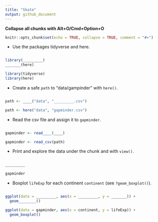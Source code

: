 ```yaml
---
title: "Skate"
output: github_document
---
```


**Collapse all chunks with Alt+O/Cmd+Option+O**



```r
knitr::opts_chunk$set(echo = TRUE, collapse = TRUE, comment = "#>")
```

* Use the packages tidyverse and here.

```r


```

```r
library(_________)
_______(here)
```

```r
library(tidyverse)
library(here)
```

* Create a safe `path` to "data/gampinder" with `here()`.

```r

```

```r
path <- ____("data", "_________.csv")
```

```r
path <- here("data", "gapminder.csv")
```

* Read the csv file and assign it to `gapminder`.

```r

```

```r
gapminder <- read____(____)
```

```r
gapminder <- read_csv(path)
```

* Print and explore the data under the chunk and with `view()`.

```r

```

```r
_________
```

```r
gapminder
```

* Boxplot `lifeExp` for each continent `continent` (see `?geom_boxplot()`).

```r


```

```r
ggplot(data = _________, aes(x = _________, y = _______)) +
  geom________()
```

```r
ggplot(data = gapminder, aes(x = continent, y = lifeExp)) +
  geom_boxplot()
```
